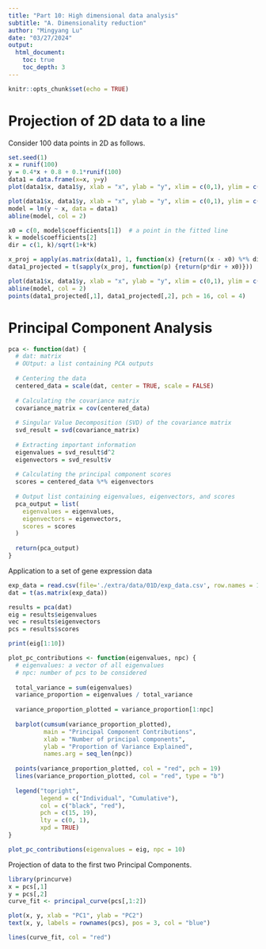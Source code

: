 ```yaml
---
title: "Part 10: High dimensional data analysis"
subtitle: "A. Dimensionality reduction"
author: "Mingyang Lu"
date: "03/27/2024"
output: 
  html_document:
    toc: true
    toc_depth: 3
---
```


```r
knitr::opts_chunk$set(echo = TRUE)
```

# Projection of 2D data to a line

Consider 100 data points in 2D as follows.

```r
set.seed(1)
x = runif(100)
y = 0.4*x + 0.8 + 0.1*runif(100)
data1 = data.frame(x=x, y=y)
plot(data1$x, data1$y, xlab = "x", ylab = "y", xlim = c(0,1), ylim = c(0.5, 1.5))
```



```r
plot(data1$x, data1$y, xlab = "x", ylab = "y", xlim = c(0,1), ylim = c(0.5, 1.5))
model = lm(y ~ x, data = data1)
abline(model, col = 2)

x0 = c(0, model$coefficients[1])  # a point in the fitted line
k = model$coefficients[2]
dir = c(1, k)/sqrt(1+k*k)

x_proj = apply(as.matrix(data1), 1, function(x) {return((x - x0) %*% dir)})
data1_projected = t(sapply(x_proj, function(p) {return(p*dir + x0)}))

plot(data1$x, data1$y, xlab = "x", ylab = "y", xlim = c(0,1), ylim = c(0.5, 1.5))
abline(model, col = 2)
points(data1_projected[,1], data1_projected[,2], pch = 16, col = 4)
```

# Principal Component Analysis

```r
pca <- function(dat) {
  # dat: matrix
  # OUtput: a list containing PCA outputs
  
  # Centering the data
  centered_data = scale(dat, center = TRUE, scale = FALSE)
  
  # Calculating the covariance matrix
  covariance_matrix = cov(centered_data)
  
  # Singular Value Decomposition (SVD) of the covariance matrix
  svd_result = svd(covariance_matrix)
  
  # Extracting important information
  eigenvalues = svd_result$d^2
  eigenvectors = svd_result$v
  
  # Calculating the principal component scores
  scores = centered_data %*% eigenvectors
  
  # Output list containing eigenvalues, eigenvectors, and scores
  pca_output = list(
    eigenvalues = eigenvalues,
    eigenvectors = eigenvectors,
    scores = scores
  )
  
  return(pca_output)
}
```

Application to a set of gene expression data

```r
exp_data = read.csv(file='./extra/data/01D/exp_data.csv', row.names = 1)
dat = t(as.matrix(exp_data))

results = pca(dat)
eig = results$eigenvalues
vec = results$eigenvectors
pcs = results$scores

print(eig[1:10])
```

```r
plot_pc_contributions <- function(eigenvalues, npc) {
  # eigenvalues: a vector of all eigenvalues
  # npc: number of pcs to be considered
  
  total_variance = sum(eigenvalues)
  variance_proportion = eigenvalues / total_variance
  
  variance_proportion_plotted = variance_proportion[1:npc]
  
  barplot(cumsum(variance_proportion_plotted), 
          main = "Principal Component Contributions",
          xlab = "Number of principal components",
          ylab = "Proportion of Variance Explained",
          names.arg = seq_len(npc))
  
  points(variance_proportion_plotted, col = "red", pch = 19)
  lines(variance_proportion_plotted, col = "red", type = "b")
  
  legend("topright", 
         legend = c("Individual", "Cumulative"),
         col = c("black", "red"), 
         pch = c(15, 19), 
         lty = c(0, 1),
         xpd = TRUE)
}

plot_pc_contributions(eigenvalues = eig, npc = 10)
```

Projection of data to the first two Principal Components.

```r
library(princurve)
x = pcs[,1]
y = pcs[,2]
curve_fit <- principal_curve(pcs[,1:2])

plot(x, y, xlab = "PC1", ylab = "PC2")
text(x, y, labels = rownames(pcs), pos = 3, col = "blue")

lines(curve_fit, col = "red")
```